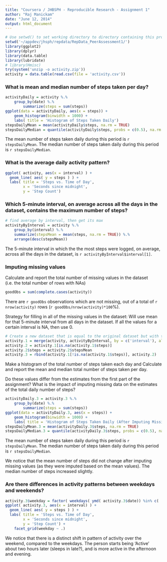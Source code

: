 ```yaml
---
title: "Coursera / JHBSPH - Reproducible Research - Assignment 1"
author: "Raj Manickam"
date: "June 12, 2014"
output: html_document
---
```


```r
# Use setwd() to set working directory to directory containing this project
setwd('~/appdev/jhsph/repdata/RepData_PeerAssessment1/')
library(ggplot2)
library(dplyr)
library(data.table)
library(lubridate)
# library(Hmisc)
try(system('unzip -o activity.zip'))
activity = data.table(read.csv(file = 'activity.csv'))
```

### What is mean and median number of steps taken per day?

```r
activityDaily = activity %.%
    group_by(date) %.%
        summarize(steps = sum(steps))
ggplot(data = activityDaily, aes(x = steps)) +
    geom_histogram(binwidth = 1000) +
    labs( title = 'Histogram of Steps Taken Daily')
stepsDailyMean = mean(activityDaily$steps, na.rm = TRUE)
stepsDailyMedian = quantile(activityDaily$steps, probs = c(0.5), na.rm = TRUE)
```

The mean number of steps taken daily during this period is `r stepsDailyMean`.
The median number of steps taken daily during this period is `r stepsDailyMedian`.

### What is the average daily activity pattern?
```r
ggplot( activity, aes(x = interval) ) + 
  geom_line( aes( y = steps ) ) +
  labs( title = 'Steps vs. Time of Day',
        x = 'Seconds since midnight',
        y = 'Step Count')
```

### Which 5-minute interval, on average across all the days in the dataset, contains the maximum number of steps?
```r
# find average by interval, then get its max
activityByInterval = activity %.%
    group_by(interval) %.%
    summarize(stepsMean = mean(steps, na.rm = TRUE)) %.%
    arrange(desc(stepsMean))
```
The 5-minute interval in which the the most steps were logged, on average, across all the days in the dataset, is `r activityByInterval$interval[1]`.

### Imputing missing values
Calculate and report the total number of missing values in the dataset
(i.e. the total number of rows with NAs)
```r
goodObs = sum(complete.cases(activity))
```
There are `r goodObs` observations which are not missing, out of a total of `r nrow(activity)` rows (`r goodObs/nrow(activity)*100`%).

Strategy for filling in all of the missing values in the dataset:
    Will use mean for that 5-minute interval from all days in the dataset.
    If all the values for a certain interval is NA, then use 0.
```r
# Create a new dataset that is equal to the original dataset but with the missing data filled in.
activity.1 = merge(activity, activityByInterval, by = c('interval'), all.x = TRUE)
activity.2 = activity.1[is.na(activity.1$steps)]
activity.2$steps = activity.2$stepsMean
activity.3 = rbind(activity.1[!is.na(activity.1$steps)], activity.2)
```

Make a histogram of the total number of steps taken each day and Calculate and report the mean and median total number of steps taken per day.

Do these values differ from the estimates from the first part of the assignment? What is the impact of imputing missing data on the estimates of the total daily number of steps?

```r
activityDaily.3 = activity.3 %.%
    group_by(date) %.%
        summarize(steps = sum(steps))
ggplot(data = activityDaily.3, aes(x = steps)) +
    geom_histogram(binwidth = 1000) +
    labs( title = 'Histogram of Steps Taken Daily (After Imputing Missing Values')
stepsDailyMean.3 = mean(activityDaily.3$steps, na.rm = TRUE)
stepsDailyMedian.3 = quantile(activityDaily.3$steps, probs = c(0.5), na.rm = TRUE)
```

The mean number of steps taken daily during this period is `r stepsDailyMean`.
The median number of steps taken daily during this period is `r stepsDailyMedian`.

We notice that the mean number of steps did not change after imputing missing values (as they were imputed based on the mean values).  The median number of steps increased slightly.

### Are there differences in activity patterns between weekdays and weekends?
```r
activity.3$weekday = factor( weekdays( ymd( activity.3$date)) %in% c( 'Monday','Tuesday','Wednesday','Thursday','Friday'), labels = c('Weekend', 'Weekday'))
ggplot( activity.3, aes(x = interval) ) + 
  geom_line( aes( y = steps ) ) +
  labs( title = 'Steps vs. Time of Day',
        x = 'Seconds since midnight',
        y = 'Step Count') +
    facet_grid(weekday ~ .)
```

We notice that there is a distinct shift in pattern of activity over the weekend, compared to the weekdays.  The person starts being 'Active' about two hours later (sleeps in late?), and is more active in the afternoon and evening.